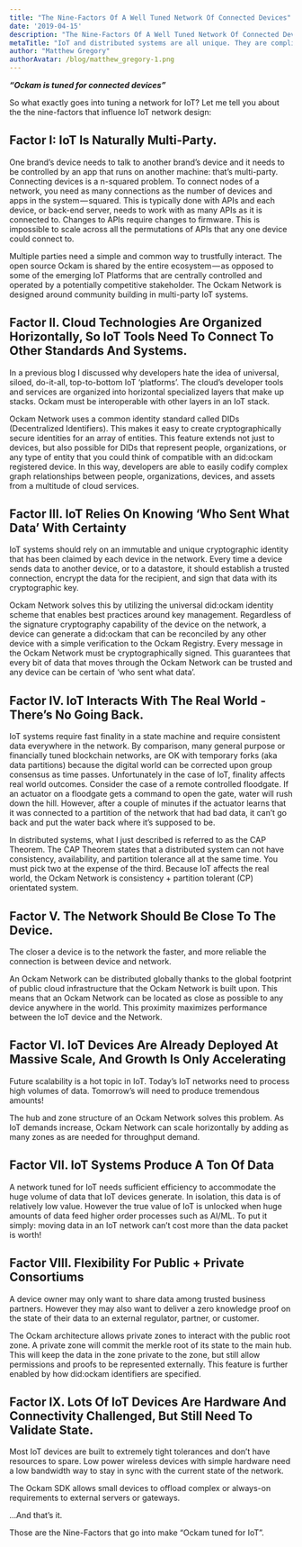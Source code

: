 ```yaml
---
title: "The Nine-Factors Of A Well Tuned Network Of Connected Devices"
date: '2019-04-15'
description: "The Nine-Factors Of A Well Tuned Network Of Connected Devices"
metaTitle: "IoT and distributed systems are all unique. They are complicated. Let's look at what makes them the same."
author: "Matthew Gregory"
authorAvatar: /blog/matthew_gregory-1.png
---
```

***“Ockam is tuned for connected devices”***

So what exactly goes into tuning a network for IoT? Let me tell you about the the nine-factors that influence IoT network design:

## Factor I: IoT Is Naturally Multi-Party.

One brand’s device needs to talk to another brand’s device and it needs to be controlled by an app that runs on another machine: that’s multi-party. Connecting devices is a n-squared problem. To connect nodes of a network, you need as many connections as the number of devices and apps in the system — squared. This is typically done with APIs and each device, or back-end server, needs to work with as many APIs as it is connected to. Changes to APIs require changes to firmware. This is impossible to scale across all the permutations of APIs that any one device could connect to.

Multiple parties need a simple and common way to trustfully interact. The open source Ockam is shared by the entire ecosystem — as opposed to some of the emerging IoT Platforms that are centrally controlled and operated by a potentially competitive stakeholder. The Ockam Network is designed around community building in multi-party IoT systems.

## Factor II. Cloud Technologies Are Organized Horizontally, So IoT Tools Need To Connect To Other Standards And Systems.

In a previous blog I discussed why developers hate the idea of universal, siloed, do-it-all, top-to-bottom IoT ‘platforms’. The cloud’s developer tools and services are organized into horizontal specialized layers that make up stacks. Ockam must be interoperable with other layers in an IoT stack.

Ockam Network uses a common identity standard called DIDs (Decentralized Identifiers). This makes it easy to create cryptographically secure identities for an array of entities. This feature extends not just to devices, but also possible for DIDs that represent people, organizations, or any type of entity that you could think of compatible with an did:ockam registered device. In this way, developers are able to easily codify complex graph relationships between people, organizations, devices, and assets from a multitude of cloud services.

## Factor III. IoT Relies On Knowing ‘Who Sent What Data’ With Certainty

IoT systems should rely on an immutable and unique cryptographic identity that has been claimed by each device in the network. Every time a device sends data to another device, or to a datastore, it should establish a trusted connection, encrypt the data for the recipient, and sign that data with its cryptographic key.

Ockam Network solves this by utilizing the universal did:ockam identity scheme that enables best practices around key management. Regardless of the signature cryptography capability of the device on the network, a device can generate a did:ockam that can be reconciled by any other device with a simple verification to the Ockam Registry. Every message in the Ockam Network must be cryptographically signed. This guarantees that every bit of data that moves through the Ockam Network can be trusted and any device can be certain of ‘who sent what data’.

## Factor IV. IoT Interacts With The Real World - There’s No Going Back.

IoT systems require fast finality in a state machine and require consistent data everywhere in the network. By comparison, many general purpose or financially tuned blockchain networks, are OK with temporary forks (aka data partitions) because the digital world can be corrected upon group consensus as time passes. Unfortunately in the case of IoT, finality affects real world outcomes. Consider the case of a remote controlled floodgate. If an actuator on a floodgate gets a command to open the gate, water will rush down the hill. However, after a couple of minutes if the actuator learns that it was connected to a partition of the network that had bad data, it can’t go back and put the water back where it’s supposed to be.

In distributed systems, what I just described is referred to as the CAP Theorem. The CAP Theorem states that a distributed system can not have consistency, availability, and partition tolerance all at the same time. You must pick two at the expense of the third. Because IoT affects the real world, the Ockam Network is consistency + partition tolerant (CP) orientated system.

## Factor V. The Network Should Be Close To The Device.

The closer a device is to the network the faster, and more reliable the connection is between device and network.

An Ockam Network can be distributed globally thanks to the global footprint of public cloud infrastructure that the Ockam Network is built upon. This means that an Ockam Network can be located as close as possible to any device anywhere in the world. This proximity maximizes performance between the IoT device and the Network.

## Factor VI. IoT Devices Are Already Deployed At Massive Scale, And Growth Is Only Accelerating

Future scalability is a hot topic in IoT. Today’s IoT networks need to process high volumes of data. Tomorrow’s will need to produce tremendous amounts!

The hub and zone structure of an Ockam Network solves this problem. As IoT demands increase, Ockam Network can scale horizontally by adding as many zones as are needed for throughput demand.

## Factor VII. IoT Systems Produce A Ton Of Data

A network tuned for IoT needs sufficient efficiency to accommodate the huge volume of data that IoT devices generate. In isolation, this data is of relatively low value. However the true value of IoT is unlocked when huge amounts of data feed higher order processes such as AI/ML. To put it simply: moving data in an IoT network can’t cost more than the data packet is worth!

## Factor VIII. Flexibility For Public + Private Consortiums
A device owner may only want to share data among trusted business partners. However they may also want to deliver a zero knowledge proof on the state of their data to an external regulator, partner, or customer.

The Ockam architecture allows private zones to interact with the public root zone. A private zone will commit the merkle root of its state to the main hub. This will keep the data in the zone private to the zone, but still allow permissions and proofs to be represented externally. This feature is further enabled by how did:ockam identifiers are specified.

## Factor IX. Lots Of IoT Devices Are Hardware And Connectivity Challenged, But Still Need To Validate State.

Most IoT devices are built to extremely tight tolerances and don’t have resources to spare. Low power wireless devices with simple hardware need a low bandwidth way to stay in sync with the current state of the network.

The Ockam SDK allows small devices to offload complex or always-on requirements to external servers or gateways.

…And that’s it.

Those are the Nine-Factors that go into make “Ockam tuned for IoT”.

‍

